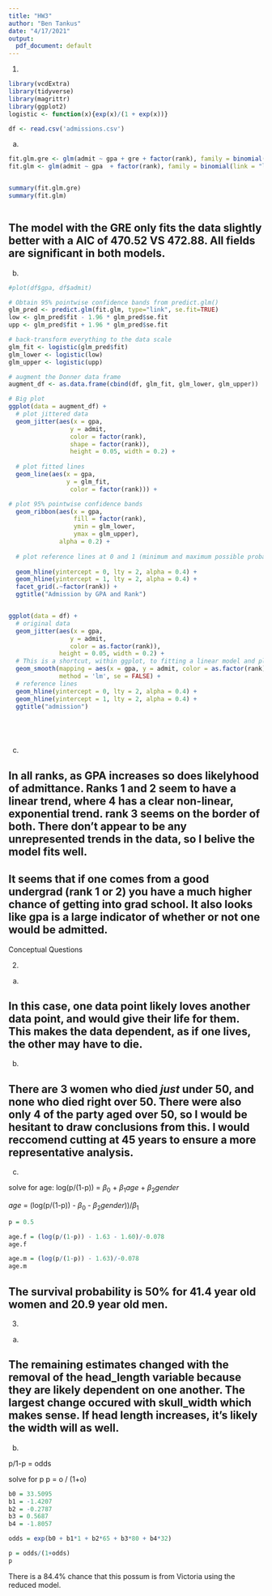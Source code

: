 ```yaml
---
title: "HW3"
author: "Ben Tankus"
date: "4/17/2021"
output:
  pdf_document: default
---
```






1. 



```r
library(vcdExtra)
library(tidyverse)
library(magrittr)
library(ggplot2)
logistic <- function(x){exp(x)/(1 + exp(x))}

df <- read.csv('admissions.csv')

```

(a) 

```r


fit.glm.gre <- glm(admit ~ gpa + gre + factor(rank), family = binomial(link = "logit"), data = df)
fit.glm <- glm(admit ~ gpa  + factor(rank), family = binomial(link = "logit"), data = df)


summary(fit.glm.gre)
summary(fit.glm)



```

## The model with the GRE only fits the data slightly better with a AIC of 470.52 VS 472.88. All fields are significant in both models.



(b) 


```r

#plot(df$gpa, df$admit)

# Obtain 95% pointwise confidence bands from predict.glm()
glm_pred <- predict.glm(fit.glm, type="link", se.fit=TRUE)
low <- glm_pred$fit - 1.96 * glm_pred$se.fit
upp <- glm_pred$fit + 1.96 * glm_pred$se.fit

# back-transform everything to the data scale
glm_fit <- logistic(glm_pred$fit)
glm_lower <- logistic(low)
glm_upper <- logistic(upp)

# augment the Donner data frame
augment_df <- as.data.frame(cbind(df, glm_fit, glm_lower, glm_upper))

# Big plot
ggplot(data = augment_df) + 
  # plot jittered data
  geom_jitter(aes(x = gpa, 
                 y = admit,
                 color = factor(rank),
                 shape = factor(rank)),
                 height = 0.05, width = 0.2) + 
  
  # plot fitted lines
  geom_line(aes(x = gpa, 
                y = glm_fit, 
                 color = factor(rank))) + 

# plot 95% pointwise confidence bands
  geom_ribbon(aes(x = gpa, 
                  fill = factor(rank), 
                  ymin = glm_lower, 
                  ymax = glm_upper),
              alpha = 0.2) +
  
  # plot reference lines at 0 and 1 (minimum and maximum possible probabilities)
  
  geom_hline(yintercept = 0, lty = 2, alpha = 0.4) +
  geom_hline(yintercept = 1, lty = 2, alpha = 0.4) +
  facet_grid(.~factor(rank)) + 
  ggtitle("Admission by GPA and Rank")


ggplot(data = df) + 
  # original data
  geom_jitter(aes(x = gpa, 
                 y = admit,
                 color = as.factor(rank)),
              height = 0.05, width = 0.2) + 
  # This is a shortcut, within ggplot, to fitting a linear model and plotting the fits
  geom_smooth(mapping = aes(x = gpa, y = admit, color = as.factor(rank)), 
              method = 'lm', se = FALSE) + 
  # reference lines
  geom_hline(yintercept = 0, lty = 2, alpha = 0.4) +
  geom_hline(yintercept = 1, lty = 2, alpha = 0.4) +
  ggtitle("admission")






```

(c) 

## In all ranks, as GPA increases so does likelyhood of admittance. Ranks 1 and 2 seem to have a linear trend, where 4 has a clear non-linear, exponential trend. rank 3 seems on the border of both. There don't appear to be any unrepresented trends in the data, so I belive the model fits well.
## It seems that if one comes from a good undergrad (rank 1 or 2) you have a much higher chance of getting into grad school. It also looks like gpa is a large indicator of whether or not one would be admitted.



Conceptual Questions


2.


(a)

## In this case, one data point likely loves another data point, and would give their life for them. This makes the data dependent, as if one lives, the other may have to die.


(b)

## There are 3 women who died *just* under 50, and none who died right over 50. There were also only 4 of the party aged over 50, so I would be hesitant to draw conclusions from this. I would reccomend cutting at 45 years to ensure a more representative analysis.



(c) 

solve for age:
log(p/(1-p)) = $\beta_0$ + $\beta_1$$age$ + $\beta_2$$gender$

$age$  = (log(p/(1-p)) - $\beta_0$ - $\beta_2$$gender$))/$\beta_1$ 


```r

p = 0.5

age.f = (log(p/(1-p)) - 1.63 - 1.60)/-0.078
age.f

age.m = (log(p/(1-p)) - 1.63)/-0.078
age.m

```

## The survival probability is 50% for 41.4 year old women and 20.9 year old men.


3. 



(a) 


## The remaining estimates changed with the removal of the head_length variable because they are likely dependent on one another. The largest change occured with skull_width which makes sense. If head length increases, it's likely the width will as well.


(b) 


p/1-p = odds


solve for p
p = o / (1+o)

```r

b0 = 33.5095
b1 = -1.4207
b2 = -0.2787
b3 = 0.5687
b4 = -1.8057

odds = exp(b0 + b1*1 + b2*65 + b3*80 + b4*32)

p = odds/(1+odds)
p


```

There is a 84.4% chance that this possum is from Victoria using the reduced model.

